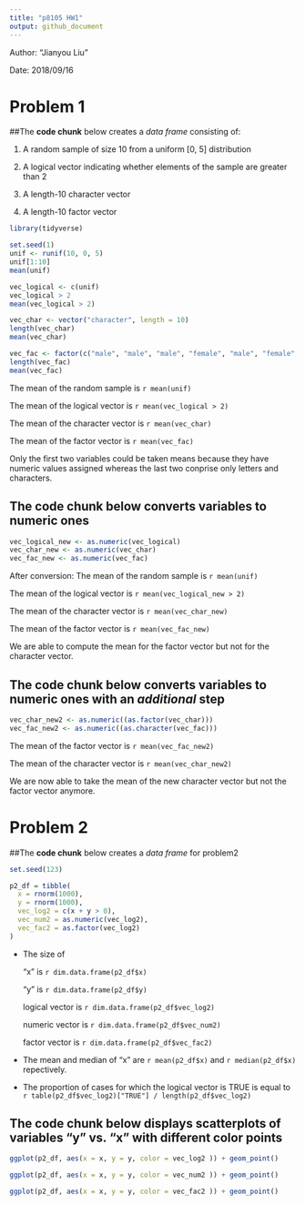 ```yaml
---
title: "p8105 HW1"
output: github_document
---
```

Author: "Jianyou Liu"

Date: 2018/09/16

# Problem 1

##The **code chunk** below creates a *data frame* consisting of:

1. A random sample of size 10 from a uniform [0, 5] distribution

2. A logical vector indicating whether elements of the sample are greater than 2

3. A length-10 character vector

4. A length-10 factor vector

```r
library(tidyverse)

set.seed(1)
unif <- runif(10, 0, 5)
unif[1:10]
mean(unif)

vec_logical <- c(unif)
vec_logical > 2
mean(vec_logical > 2)

vec_char <- vector("character", length = 10)
length(vec_char)
mean(vec_char)

vec_fac <- factor(c("male", "male", "male", "female", "male", "female", "male", "female", "male", "female"))
length(vec_fac)
mean(vec_fac)

```

The mean of the random sample is `r mean(unif)`

The mean of the logical vector is `r mean(vec_logical > 2)`

The mean of the character vector is `r mean(vec_char)`

The mean of the factor vector is `r mean(vec_fac)`

Only the first two variables could be taken means because they have numeric values assigned whereas the last two conprise only letters and characters.

## The **code chunk** below converts variables to numeric ones

```r
vec_logical_new <- as.numeric(vec_logical)
vec_char_new <- as.numeric(vec_char)
vec_fac_new <- as.numeric(vec_fac)
```
After conversion:
The mean of the random sample is `r mean(unif)`

The mean of the logical vector is `r mean(vec_logical_new > 2)`

The mean of the character vector is
`r mean(vec_char_new)`

The mean of the factor vector is `r mean(vec_fac_new)`

We are able to compute the mean for the factor vector but not for the character vector.

## The **code chunk** below converts variables to numeric ones with an *additional* step

```r
vec_char_new2 <- as.numeric((as.factor(vec_char)))
vec_fac_new2 <- as.numeric((as.character(vec_fac)))
```
The mean of the factor vector is `r mean(vec_fac_new2)`

The mean of the character vector is
`r mean(vec_char_new2)`

We are now able to take the mean of the new character vector but not the factor vector anymore.


# Problem 2

##The **code chunk** below creates a *data frame* for problem2

```r
set.seed(123)

p2_df = tibble(
  x = rnorm(1000),
  y = rnorm(1000),
  vec_log2 = c(x + y > 0),
  vec_num2 = as.numeric(vec_log2),
  vec_fac2 = as.factor(vec_log2)
)

```
* The size of
  
  "x" is `r dim.data.frame(p2_df$x)`
  
  "y" is `r dim.data.frame(p2_df$y)`
  
  logical vector is `r dim.data.frame(p2_df$vec_log2)`
  
  numeric vector is `r dim.data.frame(p2_df$vec_num2)`
  
  factor vector is `r dim.data.frame(p2_df$vec_fac2)`

* The mean and median of "x" are `r mean(p2_df$x)` and `r median(p2_df$x)` repectively.

* The proportion of cases for which the logical vector is TRUE is equal to `r table(p2_df$vec_log2)["TRUE"] / length(p2_df$vec_log2)`

## The code chunk below displays scatterplots of variables "y" vs. "x" with different color points

```r
ggplot(p2_df, aes(x = x, y = y, color = vec_log2 )) + geom_point()

ggplot(p2_df, aes(x = x, y = y, color = vec_num2 )) + geom_point()

ggplot(p2_df, aes(x = x, y = y, color = vec_fac2 )) + geom_point()



```

